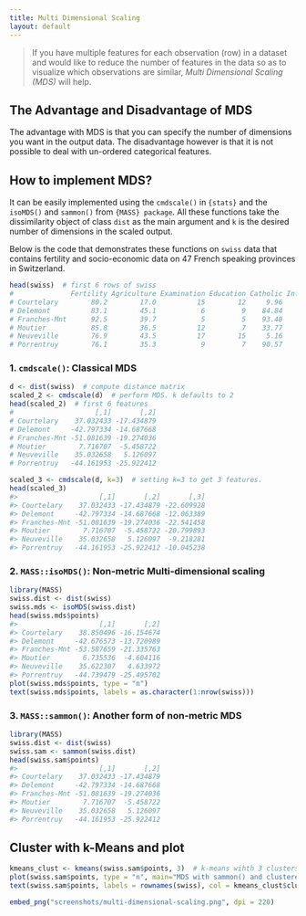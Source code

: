 ```yaml
---
title: Multi Dimensional Scaling
layout: default
---
```

> If you have multiple features for each observation (row) in a dataset and would like to reduce the number of features in the data so as to visualize which observations are similar, _Multi Dimensional Scaling (MDS)_ will help. 

## The Advantage and Disadvantage of MDS

The advantage with MDS is that you can specify the number of dimensions you want in the output data. The disadvantage however is that it is not possible to deal with un-ordered categorical features.

## How to implement MDS?

It can be easily implemented using the `cmdscale()` in `{stats}` and the `isoMDS()` and `sammon()` from `{MASS} package`. All these functions take the dissimilarity object of class `dist` as the main argument and `k` is the desired number of dimensions in the scaled output.

Below is the code that demonstrates these functions on `swiss` data that contains fertility and socio-economic data on 47 French speaking provinces in Switzerland.

```r
head(swiss)  # first 6 rows of swiss
#              Fertility Agriculture Examination Education Catholic Infant.Mortality
# Courtelary        80.2        17.0          15        12     9.96             22.2
# Delemont          83.1        45.1           6         9    84.84             22.2
# Franches-Mnt      92.5        39.7           5         5    93.40             20.2
# Moutier           85.8        36.5          12         7    33.77             20.3
# Neuveville        76.9        43.5          17        15     5.16             20.6
# Porrentruy        76.1        35.3           9         7    90.57             26.6
``` 

### 1. `cmdscale()`: Classical MDS

```r
d <- dist(swiss)  # compute distance matrix
scaled_2 <- cmdscale(d)  # perform MDS. k defaults to 2
head(scaled_2)  # first 6 features
#                    [,1]       [,2]
# Courtelary    37.032433 -17.434879
# Delemont     -42.797334 -14.687668
# Franches-Mnt -51.081639 -19.274036
# Moutier        7.716707  -5.458722
# Neuveville    35.032658   5.126097
# Porrentruy   -44.161953 -25.922412

scaled_3 <- cmdscale(d, k=3)  # setting k=3 to get 3 features.
head(scaled_3)
#>                    [,1]       [,2]       [,3]
#> Courtelary    37.032433 -17.434879 -22.609928
#> Delemont     -42.797334 -14.687668 -12.063389
#> Franches-Mnt -51.081639 -19.274036 -22.541458
#> Moutier        7.716707  -5.458722 -20.799893
#> Neuveville    35.032658   5.126097  -9.218281
#> Porrentruy   -44.161953 -25.922412 -10.045238
```

### 2. `MASS::isoMDS()`: Non-metric Multi-dimensional scaling 

```r
library(MASS)
swiss.dist <- dist(swiss)
swiss.mds <- isoMDS(swiss.dist)
head(swiss.mds$points)
#>                    [,1]       [,2]
#> Courtelary    38.850496 -16.154674
#> Delemont     -42.676573 -13.720989
#> Franches-Mnt -53.587659 -21.335763
#> Moutier        6.735536  -4.604116
#> Neuveville    35.622307   4.633972
#> Porrentruy   -44.739479 -25.495702
plot(swiss.mds$points, type = "n")
text(swiss.mds$points, labels = as.character(1:nrow(swiss)))
```

### 3. `MASS::sammon()`: Another form of non-metric MDS

```r
library(MASS)
swiss.dist <- dist(swiss)
swiss.sam <- sammon(swiss.dist)
head(swiss.sam$points)
#>                    [,1]       [,2]
#> Courtelary    37.032433 -17.434879
#> Delemont     -42.797334 -14.687668
#> Franches-Mnt -51.081639 -19.274036
#> Moutier        7.716707  -5.458722
#> Neuveville    35.032658   5.126097
#> Porrentruy   -44.161953 -25.922412
```

## Cluster with k-Means and plot
```r
kmeans_clust <- kmeans(swiss.sam$points, 3)  # k-means wihth 3 clusters.
plot(swiss.sam$points, type = "n", main="MDS with sammon() and clustered", xlab = "X-Dim", ylab="Y-Dim")
text(swiss.sam$points, labels = rownames(swiss), col = kmeans_clust$cluster)  # set color using k-means output
```

```r
embed_png("screenshots/multi-dimensional-scaling.png", dpi = 220)
```



